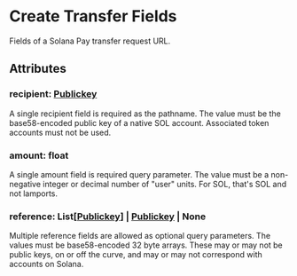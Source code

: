 
# Create Transfer Fields
Fields of a Solana Pay transfer request URL.

## Attributes
### recipient: [Publickey](/models/publickey)
A single recipient field is required as the pathname. The value must be the base58-encoded public key of a native SOL account. Associated token accounts must not be used.

### amount: float
A single amount field is required query parameter. The value must be a non-negative integer or decimal number of "user" units. For SOL, that's SOL and not lamports.

### reference: List[[Publickey](/models/publickey)] | [Publickey](/models/publickey) | None
Multiple reference fields are allowed as optional query parameters. The values must be base58-encoded 32 byte arrays. These may or may not be public keys, on or off the curve, and may or may not correspond with accounts on Solana.
